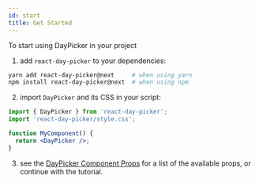 ```yaml
---
id: start
title: Get Started
---
```


To start using DayPicker in your project

1. add `react-day-picker` to your dependencies:
  ```bash
  yarn add react-day-picker@next     # when using yarn
  npm install react-day-picker@next  # when using npm
  ```

2. import `DayPicker` and its CSS in your script:
  ```jsx showOutput open=no
  import { DayPicker } from 'react-day-picker';
  import 'react-day-picker/style.css';

  function MyComponent() {
    return <DayPicker />;
  }
  ```

3. see the [DayPicker Component Props](/api/interfaces/daypickerprops) for a list of the
available props, or continue with the tutorial.

